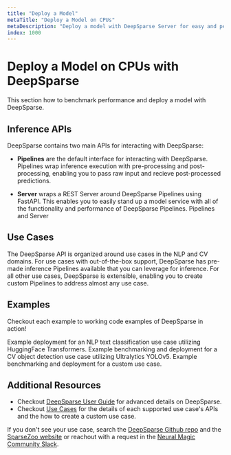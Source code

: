 ```yaml
---
title: "Deploy a Model"
metaTitle: "Deploy a Model on CPUs"
metaDescription: "Deploy a model with DeepSparse Server for easy and performant ML deployments"
index: 1000
---
```


# Deploy a Model on CPUs with DeepSparse

This section how to benchmark performance and deploy a model with DeepSparse. 

## Inference APIs

DeepSparse contains two main APIs for interacting with DeepSparse:
- **Pipelines** are the default interface for interacting with DeepSparse. Pipelines wrap inference execution with pre-processing
and post-processing, enabling you to pass raw input and recieve post-processed predictions.

- **Server** wraps a REST Server around DeepSparse Pipelines using FastAPI. This enables you to easily stand up a model service
with all of the functionality and performance of DeepSparse Pipelines.
Pipelines and Server

## Use Cases

The DeepSparse API is organized around use cases in the NLP and CV domains. For use cases with out-of-the-box support,
DeepSparse has pre-made inference Pipelines available that you can leverage for inference. For all other use cases,
DeepSparse is extensible, enabling you to create custom Pipelines to address almost any use case.

## Examples

Checkout each example to working code examples of DeepSparse in action!

<LinkCards>
  <LinkCard href="./nlp-text-classification" heading="NLP Text Classification">
    Example deployment for an NLP text classification use case utilizing HuggingFace Transformers.
  </LinkCard>

  <LinkCard href="./cv-object-detection" heading="CV Object Detection">
    Example benchmarking and deployment for a CV object detection use case utilizing Ultralytics YOLOv5.
  </LinkCard>

  <LinkCard href="./custom-use-case" heading="Custom Use Case">
    Example benchmarking and deployment for a custom use case.
  </LinkCard>
</LinkCards>

## Additional Resources
- Checkout [DeepSparse User Guide](/user-guide/deepsparse-engine) for advanced details on DeepSparse.
- Checkout [Use Cases](/use-cases) for the details of each supported use case's APIs and the how to create a custom use case.

If you don't see your use case, search the [DeepSparse Github repo](https://github.com/neuralmagic/deepsparse) and the 
[SparseZoo website](https://sparsezoo.neuralmagic.com/) or reachout with a request in the [Neural Magic Community Slack](https://discuss-neuralmagic.slack.com).